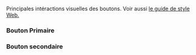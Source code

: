 


<Title>Boutons</Title>

<Meta of={SqButtonStories} />

Principales intéractions visuelles des boutons. Voir aussi 
<a href="https://www.figma.com/file/4qwskmxOzMNgvtHQq6nFNV/Convertify-Sketch%2FAdobe%2FGoogle-(Community)?type=design&node-id=1%3A5352&mode=design&t=KpsiuoOjxt0FrTSl-1" target="_blank">le guide de style Web.</a>

### Bouton Primaire

<Canvas of={SqButtonStories.Primaire} />

### Bouton secondaire

<Canvas of={SqButtonStories.Secondaire} />